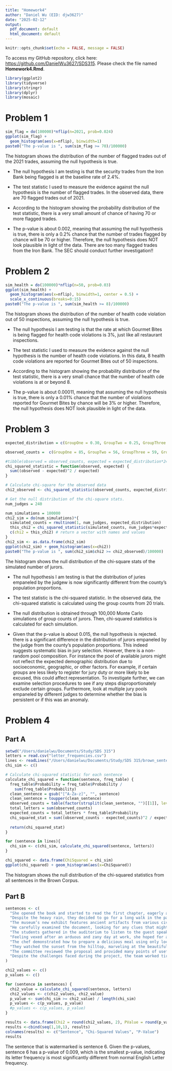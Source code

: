 ```yaml
---
title: "Homework4"
author: "Daniel Wu (EID: djw3627)"
date: "2025-02-12"
output:
  pdf_document: default
  html_document: default
---
```


```r
knitr::opts_chunk$set(echo = FALSE, message = FALSE)
```


To access my GitHub repository, click here: [https://github.com/DanielWu3627/SDS315](https://github.com/DanielWu3627/SDS315). Please check the file named **Homework4.Rmd**.

```r
library(ggplot2)
library(tidyverse)
library(stringr)
library(dplyr)
library(mosaic)
```

# Problem 1
```r
sim_flag = do(100000)*nflip(n=2021, prob=0.024)
ggplot(sim_flag) + 
  geom_histogram(aes(x=nflip), binwidth=1)
paste0("The p-value is ", sum(sim_flag >= 70)/100000)
```

The histogram shows the distribution of the number of flagged trades out of the 2021 trades, assuming the null hypothesis is true.

- The null hypothesis I am testing is that the security trades from the Iron Bank being flagged is at the baseline rate of 2.4%. 

- The test statistic I used to measure the evidence against the null hypothesis is the number of flagged trades. In the observed data, there are 70 flagged trades out of 2021.   

- According to the histogram showing the probability distribution of the test statistic, there is a very small amount of chance of having 70 or more flagged trades. 

- The p-value is about 0.002, meaning that assuming the null hypothesis is true, there is only a 0.2% chance that the number of trades flagged by chance will be 70 or higher. Therefore, the null hypothesis does NOT look plausible in light of the data. There are too many flagged trades from the Iron Bank. The SEC should conduct further investigation!!


# Problem 2
```r
sim_health = do(100000)*nflip(n=50, prob=0.03)
ggplot(sim_health) + 
  geom_histogram(aes(x=nflip), binwidth=1, center = 0.5) + 
  scale_x_continuous(breaks=0:15)
paste0("The p-value is ", sum(sim_health >= 8)/100000)
```

The histogram shows the distribution of the number of health code violation out of 50 inspections, assuming the null hypothesis is true.


- The null hypothesis I am testing is that the rate at which Gourmet Bites is being flagged for health code violations is 3%, just like all restaurant inspections. 

- The test statistic I used to measure the evidence against the null hypothesis is the number of health code violations. In this data, 8 health code violations are reported for Gourmet Bites out of 50 inspections. 

- According to the histogram showing the probability distribution of the test statistic, there is a very small chance that the number of health cde violations is at or beyond 8. 

- The p-value is about 0.00011, meaning that assuming the null hypothesis is true, there is only a 0.01% chance that the number of violations reported for Gourmet Bites by chance will be 3% or higher. Therefore, the null hypothesis does NOT look plausible in light of the data. 


# Problem 3
```r
expected_distribution = c(GroupOne = 0.30, GroupTwo = 0.25, GroupThree = 0.20, GroupFour = 0.15, GroupFive = 0.10)

observed_counts =  c(GroupOne = 85, GroupTwo = 56, GroupThree = 59, GroupFour = 27, GroupFive = 13)

#tibble(observed = observed_counts, expected = expected_distribution*240)
chi_squared_statistic = function(observed, expected) {
  sum((observed - expected)^2 / expected)
}

# Calculate chi-square for the observed data
chi2_observed <- chi_squared_statistic(observed_counts, expected_distribution*240)

# Get the null distribution of the chi-square stats.
num_judges = 240  

num_simulations = 100000
chi2_sim = do(num_simulations)*{
  simulated_counts = rmultinom(1, num_judges, expected_distribution)
  this_chi2 = chi_squared_statistic(simulated_counts, num_judges*expected_distribution)
  c(chi2 = this_chi2) # return a vector with names and values
}
chi2_sim <- as.data.frame(chi2_sim)
ggplot(chi2_sim) + geom_histogram(aes(x=chi2))
paste0("The p-value is ", sum(chi2_sim$chi2 >= chi2_observed)/100000)
```
The histogram shows the null distribution of the chi-square stats of the simulated number of jurors.


- The null hypothesis I am testing is that the distribution of juries empaneled by the judgew is now significantly different from the county's population proportions.

- The test statistic is the chi-squared statistic. In the observed data, the chi-squared statistic is calculated using the group counts from 20 trials.

- The null distribution is obtained through 100,000 Monte Carlo simulations of group counts of jurors. Then, chi-squared statistics is calculated for each simulation.

- Given that the p-value is about 0.015, the null hypothesis is rejected. there is a significant difference in the distribution of jurors empaneled by the judge from the county's population proportions. This indeed suggests systematic bias in jury selection. However, there is a non-random pool composition. For instance the pool of available jurors might not reflect the expected demographic distribution due to socioeconomic, geographic, or other factors. For example, if certain groups are less likely to register for jury duty or more likely to be excused, this could affect representation. To investigate further, we can examine selection procedures to see if any steps disproportionately exclude certain groups. Furthermore, look at multiple jury pools empaneled by different judges to determine whether the bias is persistent or if this was an anomaly.



# Problem 4

## Part A
```r
setwd("/Users/danielwu/Documents/Study/SDS 315")
letters = read.csv("letter_frequencies.csv")
lines <- readLines("/Users/danielwu/Documents/Study/SDS 315/brown_sentences.txt")
chi_sim <- c()

# Calculate chi-squared statistic for each sentence
calculate_chi_squared = function(sentence, freq_table) {
  freq_table$Probability = freq_table$Probability /
    sum(freq_table$Probability)
  clean_sentence = gsub("[^A-Za-z]", "", sentence)
  clean_sentence = toupper(clean_sentence)
  observed_counts = table(factor(strsplit(clean_sentence, "")[[1]], levels = freq_table$Letter))
  total_letters = sum(observed_counts)
  expected_counts = total_letters * freq_table$Probability
  chi_squared_stat = sum((observed_counts - expected_counts)^2 / expected_counts)
  
  return(chi_squared_stat)
}

for (sentence in lines){
  chi_sim <- c(chi_sim, calculate_chi_squared(sentence, letters))
}

chi_squared <- data.frame(ChiSquared = chi_sim)
ggplot(chi_squared) + geom_histogram(aes(x=ChiSquared))
```

The histogram shows the null distribution of the chi-squared statistics from all sentences in the Brown Corpus.


## Part B
```r
sentences <- c(
  "She opened the book and started to read the first chapter, eagerly anticipating what might come next.",
  "Despite the heavy rain, they decided to go for a long walk in the park, crossing the main avenue by the fountain in the center.",
  "The museum’s new exhibit features ancient artifacts from various civilizations around the world.",
  "He carefully examined the document, looking for any clues that might help solve the mystery.",
  "The students gathered in the auditorium to listen to the guest speaker’s inspiring lecture.",
  "Feeling vexed after an arduous and zany day at work, she hoped for a peaceful and quiet evening at home, cozying up after a quick dinner with some TV, or maybe a book on her upcoming visit to Auckland.",
  "The chef demonstrated how to prepare a delicious meal using only locally sourced ingredients, focusing mainly on some excellent dinner recipes from Spain.",
  "They watched the sunset from the hilltop, marveling at the beautiful array of colors in the sky.",
  "The committee reviewed the proposal and provided many points of useful feedback to improve the project’s effectiveness.",
  "Despite the challenges faced during the project, the team worked tirelessly to ensure its successful completion, resulting in a product that exceeded everyone’s expectations."
)

chi2_values <- c()
p_values <- c()

for (sentence in sentences) {
  chi2_value = calculate_chi_squared(sentence, letters)
  chi2_values <- c(chi2_values, chi2_value)
  p_value <- sum(chi_sim >= chi2_value) / length(chi_sim)
  p_values <- c(p_values, p_value)
  #p_values <- c(p_values, p_value)
}

results <- data.frame(Chi2 = round(chi2_values, 2), PValue = round(p_values, 3))
results <-cbind(seq(1,10,1), results)
colnames(results) <- c("Sentence", "Chi-Squared Values", "P-Value")
results
```

The sentence that is watermarked is sentence 6.  Given the p-values, sentence 6 has a p-value of 0.009, which is the smallest p-value, indicating its letter frequency is most significantly different from normal English Letter frequency.